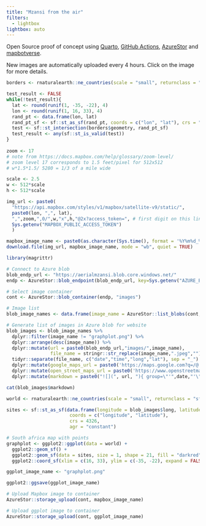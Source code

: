 ```yaml
---
title: "Mzansi from the air"
filters:
  - lightbox
lightbox: auto
---
```


Open Source proof of concept using [Quarto](https://quarto.org/), [GitHub Actions](https://github.com/features/actions), [AzureStor](https://cran.r-project.org/web/packages/AzureStor/index.html) and [mapbotverse](https://mobile.twitter.com/i/lists/1492559073287581707).

New images are automatically uploaded every 4 hours. Click on the image for more details.

```r
borders <- rnaturalearth::ne_countries(scale = "small", returnclass = "sf", country = "south africa")

test_result <- FALSE
while(!test_result){
  lat <- round(runif(1, -35, -22), 4)
  lon <- round(runif(1, 16, 33), 4)
  rand_pt <- data.frame(lon, lat) 
  rand_pt_sf <- sf::st_as_sf(rand_pt, coords = c("lon", "lat"), crs = "+proj=longlat +datum=WGS84 +no_defs")
  test <- sf::st_intersection(borders$geometry, rand_pt_sf)
  test_result <- any(sf::st_is_valid(test))
}
  
zoom <- 17
# note from https://docs.mapbox.com/help/glossary/zoom-level/
# zoom level 17 corresponds to 1.5 feet/pixel for 512x512
# w*1.5*1.5/ 5280 = 1/3 of a mile wide

scale <- 2.5
w <- 512*scale
h <- 512*scale
```

```r
img_url <- paste0(
  "https://api.mapbox.com/styles/v1/mapbox/satellite-v9/static/",
  paste0(lon, ",", lat),
  ",",zoom,",0/",w,"x",h,"@2x?access_token=", # first digit on this line is zoom level (between 0 and 22)
  Sys.getenv("MAPBOX_PUBLIC_ACCESS_TOKEN")
  )

mapbox_image_name <- paste0(as.character(Sys.time(), format = '%Y%m%d_%H%M'),"_",lon,"_",lat,".jpeg")
download.file(img_url, mapbox_image_name, mode = "wb", quiet = TRUE)
```

```r
library(magrittr)

# Connect to Azure blob
blob_endp_url <- "https://aerialmzansi.blob.core.windows.net/"
endp <- AzureStor::blob_endpoint(blob_endp_url, key=Sys.getenv("AZURE_BLOB_ACCESS_KEY"))

# Select image container
cont <- AzureStor::blob_container(endp, "images")

# Image list
blob_image_names <- data.frame(image_name = AzureStor::list_blobs(cont, info="name"))

# Generate list of images in Azure blob for website
blob_images <- blob_image_names %>% 
  dplyr::filter(image_name != "graphplot.png") %>% 
  dplyr::arrange(desc(image_name)) %>% 
  dplyr::mutate(url = paste0(blob_endp_url,"images/",image_name),
                file_name = stringr::str_replace(image_name,".jpeg","")) %>%
  tidyr::separate(file_name, c("date","time","long","lat"), sep = "_") %>% 
  dplyr::mutate(google_maps_url = paste0('https://maps.google.com?q=/@', lat, ',', long)) %>% 
  dplyr::mutate(open_street_maps_url = paste0('https://www.openstreetmap.org/#map=17/', lat, '/', long)) %>% 
  dplyr::mutate(markdown = paste0("![](", url, "){ group=\"'",date,"'\" description=\"[Google Maps](", google_maps_url, ") [Open Street Maps](", open_street_maps_url, ") Generated ",date," ",time," \"}"))

```

```r
cat(blob_images$markdown)
```

```r
world <- rnaturalearth::ne_countries(scale = "small", returnclass = "sf", country = "South Africa")

sites <- sf::st_as_sf(data.frame(longitude = blob_images$long, latitude = blob_images$lat),
                       coords = c("longitude", "latitude"), 
                       crs = 4326,
                       agr = "constant")

# South africa map with points
graphplot <- ggplot2::ggplot(data = world) +
  ggplot2::geom_sf() +
  ggplot2::geom_sf(data = sites, size = 1, shape = 21, fill = "darkred") +
  ggplot2::coord_sf(xlim = c(16, 33), ylim = c(-35, -22), expand = FALSE)

ggplot_image_name <- "graphplot.png"

ggplot2::ggsave(ggplot_image_name)
```

```r
# Upload Mapbox image to container
AzureStor::storage_upload(cont, mapbox_image_name)

# Upload ggplot image to container
AzureStor::storage_upload(cont, ggplot_image_name)
```
